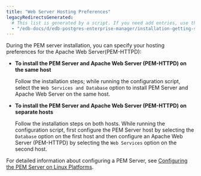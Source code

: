 ```yaml
---
title: "Web Server Hosting Preferences"
legacyRedirectsGenerated:
  # This list is generated by a script. If you need add entries, use the `legacyRedirects` key.
  - "/edb-docs/d/edb-postgres-enterprise-manager/installation-getting-started/linux-installation-guide/7.16/installing_pem_server_and_apache_web_server_preferences.html"
---
```


During the PEM server installation, you can specify your hosting preferences for the Apache Web Server(PEM-HTTPD):

-   **To install the PEM Server and Apache Web Server (PEM-HTTPD) on the same host**

    Follow the installation steps; while running the configuration script, select the `Web Services and Database` option to install PEM Server and Apache Web Server on the same host.

-   **To install the PEM Server and Apache Web Server (PEM-HTTPD) on separate hosts**

    Follow the installation steps on both hosts. While running the configuration script, first configure the PEM Server host by selecting the `Database` option on the first host and then configure an Apache Web Server (PEM-HTTPD) by selecting the `Web Services` option on the second host.

For detailed information about configuring a PEM Server, see [Configuring the PEM Server on Linux Platforms](05_configuring_the_pem_server_on_linux/#configuring_the_pem_server_on_linux).
